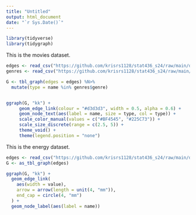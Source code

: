 ```yaml
---
title: "Untitled"
output: html_document
date: "`r Sys.Date()`"
---
```


```r
library(tidyverse)
library(tidygraph)
```

This is the movies dataset.

```r
edges <- read_csv("https://github.com/krisrs1128/stat436_s24/raw/main/data/movie_links.csv")
genres <- read_csv("https://github.com/krisrs1128/stat436_s24/raw/main/data/genres.csv")

G <- tbl_graph(edges = edges) %N>%
  mutate(type = name %in% genres$genre)


ggraph(G, "kk") +
     geom_edge_link(colour = "#d3d3d3", width = 0.5, alpha = 0.6) +
     geom_node_text(aes(label = name, size = type, col = type)) +
     scale_color_manual(values = c("#BF4545", "#225C73")) +
     scale_size_discrete(range = c(2.5, 5)) +
     theme_void() +
     theme(legend.position = "none")
```


This is the energy dataset.

```r
edges <- read_csv("https://github.com/krisrs1128/stat436_s24/raw/main/data/energy.csv")
G <- as_tbl_graph(edges)
```


```r
ggraph(G, "kk") +
  geom_edge_link(
    aes(width = value), 
    arrow = arrow(length = unit(4, "mm")), 
    end_cap = circle(4, "mm")
  ) + 
  geom_node_label(aes(label = name))
```

